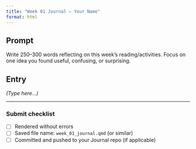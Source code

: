 ```yaml
---
title: "Week 01 Journal — Your Name"
format: html
---
```


## Prompt
Write 250–300 words reflecting on this week’s reading/activities. Focus on one idea you found useful,
confusing, or surprising.

## Entry
*(Type here…)*

---

### Submit checklist
- [ ] Rendered without errors  
- [ ] Saved file name: `week_01_journal.qmd` (or similar)  
- [ ] Committed and pushed to your Journal repo (if applicable)
